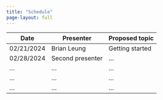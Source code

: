 ```yaml
---
title: "Schedule"
page-layout: full
---
```


| Date       | Presenter        | Proposed topic  |
|------------|------------------|-----------------|
| 02/21/2024 | Brian Leung      | Getting started |
| 02/28/2024 | Second presenter | ...             |
| ...        | ...              | ...             |
| ...        | ...              | ...             |
| ...        | ...              | ...             |
